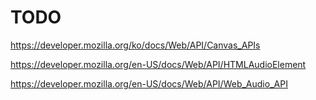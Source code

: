 # TODO

https://developer.mozilla.org/ko/docs/Web/API/Canvas_APIs

https://developer.mozilla.org/en-US/docs/Web/API/HTMLAudioElement

https://developer.mozilla.org/en-US/docs/Web/API/Web_Audio_API
